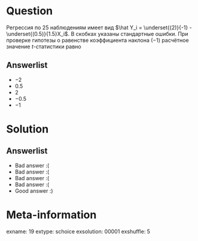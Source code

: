 Question
========
Регрессия по 25 наблюдениям имеет вид $\hat Y_i = \underset{(2)}{-1}  - \underset{(0.5)}{1.5}X_i$.
В скобках указаны стандартные ошибки.
При проверке гипотезы о равенстве коэффициента наклона $(-1)$ расчётное значение
$t$-статистики равно


Answerlist
----------
*  $-2$
*  $0.5$
*  $2$
*  $-0.5$
*  $-1$

Solution
========

Answerlist
----------
*  Bad answer :(
*  Bad answer :(
*  Bad answer :(
*  Bad answer :(
*  Good answer :)

Meta-information
================
exname: 19
extype: schoice
exsolution: 00001
exshuffle: 5
